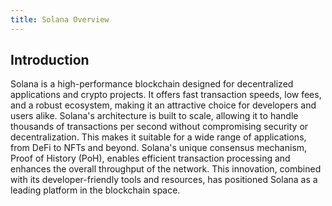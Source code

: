 ```yaml
---
title: Solana Overview
---
```


## Introduction
Solana is a high-performance blockchain designed for decentralized applications and crypto projects. It offers fast transaction speeds, low fees, and a robust ecosystem, making it an attractive choice for developers and users alike.
Solana's architecture is built to scale, allowing it to handle thousands of transactions per second without compromising security or decentralization. This makes it suitable for a wide range of applications, from DeFi to NFTs and beyond.
Solana's unique consensus mechanism, Proof of History (PoH), enables efficient transaction processing and enhances the overall throughput of the network. This innovation, combined with its developer-friendly tools and resources, has positioned Solana as a leading platform in the blockchain space.
